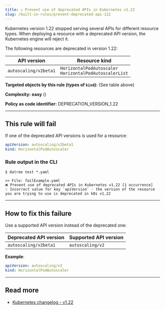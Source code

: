 ```yaml
---
title: ☑️ Prevent use of deprecated APIs in Kubernetes v1.22
slug: /built-in-rules/prevent-deprecated-api-122
---
```



Kubernetes version 1.22 stopped serving several APIs for different resource types. When deploying a resource with a deprecated API version, the Kubernetes engine will reject it.

The following resources are deprecated in version 1.22:

| API version | Resource kind |
|-------------|---------------|
| `autoscaling/v2beta1` | `HorizontalPodAutoscaler`<br/>`HorizontalPodAutoscalerList` |

**Targeted objects by this rule (types of **`kind`**):** (See table above)

**Complexity:** **easy** (<Complexity/>)

**Policy as code identifier:** DEPRECATION_VERSION_1.22

---

## This rule will fail

If one of the deprecated API versions is used for a resource:

```yaml
apiVersion: autoscaling/v2beta1
kind: HorizontalPodAutoscaler
```

### Rule output in the CLI

```terminal
$ datree test *.yaml

>> File: failExample.yaml
❌ Prevent use of deprecated APIs in Kubernetes v1.22 [1 occurrence]
💡 Incorrect value for key `apiVersion` - the version of the resource you are trying to use is deprecated in k8s v1.22
```

---

## How to fix this failure

Use a supported API version instead of the deprecated one:

| Deprecated API version | Supported API version |
|-------------|---------------|
| `autoscaling/v2beta1` | `autoscaling/v2` |

**Example**:  

```yaml
apiVersion: autoscaling/v2
kind: HorizontalPodAutoscaler
```

---

## Read more

- [Kubernetes changelog - v1.22](https://github.com/kubernetes/kubernetes/blob/master/CHANGELOG/CHANGELOG-1.22.md#deprecations-and-removals)
